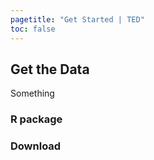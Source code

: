 ```yaml
---
pagetitle: "Get Started | TED"
toc: false
---
```


## Get the Data

Something

### R package

### Download